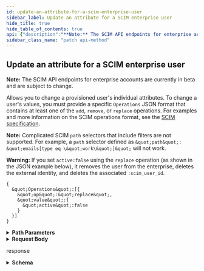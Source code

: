 ```yaml
---
id: update-an-attribute-for-a-scim-enterprise-user
sidebar_label: Update an attribute for a SCIM enterprise user
hide_title: true
hide_table_of_contents: true
api: {"description":"**Note:** The SCIM API endpoints for enterprise accounts are currently in beta and are subject to change.\n\nAllows you to change a provisioned user's individual attributes. To change a user's values, you must provide a specific `Operations` JSON format that contains at least one of the `add`, `remove`, or `replace` operations. For examples and more information on the SCIM operations format, see the [SCIM specification](https://tools.ietf.org/html/rfc7644#section-3.5.2).\n\n**Note:** Complicated SCIM `path` selectors that include filters are not supported. For example, a `path` selector defined as `\"path\": \"emails[type eq \\\"work\\\"]\"` will not work.\n\n**Warning:** If you set `active:false` using the `replace` operation (as shown in the JSON example below), it removes the user from the enterprise, deletes the external identity, and deletes the associated `:scim_user_id`.\n\n```\n{\n  \"Operations\":[{\n    \"op\":\"replace\",\n    \"value\":{\n      \"active\":false\n    }\n  }]\n}\n```","externalDocs":{"description":"API method documentation","url":"https://docs.github.com/rest/reference/enterprise-admin#update-an-attribute-for-a-scim-enterprise-user"},"operationId":"enterprise-admin/update-attribute-for-enterprise-user","parameters":[{"description":"The slug version of the enterprise name. You can also substitute this value with the enterprise id.","in":"path","name":"enterprise","required":true,"schema":{"type":"string"}},{"description":"scim_user_id parameter","in":"path","name":"scim_user_id","required":true,"schema":{"type":"string"}}],"requestBody":{"content":{"application/json":{"example":{"Operations":[{"op":"add","path":"emails","value":[{"type":"home","value":"monalisa@octocat.github.com"}]},{"op":"replace","path":"name.givenName","value":"Monalisa"}],"schemas":["urn:ietf:params:scim:api:messages:2.0:PatchOp"]},"schema":{"properties":{"Operations":{"description":"Array of [SCIM operations](https://tools.ietf.org/html/rfc7644#section-3.5.2).","items":{"type":"object"},"type":"array"},"schemas":{"description":"The SCIM schema URIs.","items":{"type":"string"},"type":"array"}},"required":["schemas","Operations"],"type":"object"}}}},"responses":{"200":{"content":{"application/json":{"examples":{"default":{"value":{"active":true,"emails":[{"primary":true,"type":"work","value":"mona.octocat@okta.example.com"},{"type":"home","value":"monalisa@octocat.github.com"}],"externalId":"00dowz5dr9oSfDFRA0h7","groups":[{"value":"468dd3fa-a1d6-11ea-9031-15a1f0d7811d"}],"id":"92b58aaa-a1d6-11ea-8227-b9ce9e023ccc","meta":{"created":"2017-03-09T21:11:13.000Z","lastModified":"2017-03-09T21:11:13.000Z","location":"https://api.github.com/scim/v2/enterprises/octo-corp/Users/92b58aaa-a1d6-11ea-8227-b9ce9e023ccc","resourceType":"User"},"name":{"familyName":"Octocat","givenName":"Monalisa"},"schemas":["urn:ietf:params:scim:schemas:core:2.0:User"],"userName":"mona.octocat@okta.example.com"}}},"schema":{"properties":{"active":{"type":"boolean"},"emails":{"items":{"properties":{"primary":{"type":"boolean"},"type":{"type":"string"},"value":{"type":"string"}},"type":"object"},"type":"array"},"externalId":{"type":"string"},"groups":{"items":{"properties":{"value":{"type":"string"}},"type":"object"},"type":"array"},"id":{"type":"string"},"meta":{"properties":{"created":{"type":"string"},"lastModified":{"type":"string"},"location":{"type":"string"},"resourceType":{"type":"string"}},"type":"object"},"name":{"properties":{"familyName":{"type":"string"},"givenName":{"type":"string"}},"type":"object"},"schemas":{"items":{"type":"string"},"type":"array"},"userName":{"type":"string"}},"required":["schemas","id"],"type":"object"}}},"description":"response"}},"tags":["enterprise-admin"],"x-github":{"category":"enterprise-admin","enabledForGitHubApps":true,"githubCloudOnly":true,"previews":[],"subcategory":"scim"},"method":"patch","path":"/scim/v2/enterprises/{enterprise}/Users/{scim_user_id}","servers":[{"url":"https://api.github.com"}],"jsonRequestBodyExample":{"Operations":[{}],"schemas":["string"]},"info":{"contact":{"name":"Support","url":"https://support.github.com/contact"},"description":"GitHub's v3 REST API.","license":{"name":"MIT","url":"https://spdx.org/licenses/MIT"},"termsOfService":"https://docs.github.com/articles/github-terms-of-service","title":"GitHub v3 REST API","version":"1.1.4","x-apisguru-categories":["collaboration","developer_tools"],"x-logo":{"url":"https://twitter.com/github/profile_image?size=original"},"x-origin":[{"format":"openapi","url":"https://raw.githubusercontent.com/github/rest-api-description/main/descriptions/api.github.com/api.github.com.json","version":"3.0"}],"x-providerName":"github.com"},"postman":{"name":"Update an attribute for a SCIM enterprise user","description":{"content":"**Note:** The SCIM API endpoints for enterprise accounts are currently in beta and are subject to change.\n\nAllows you to change a provisioned user's individual attributes. To change a user's values, you must provide a specific `Operations` JSON format that contains at least one of the `add`, `remove`, or `replace` operations. For examples and more information on the SCIM operations format, see the [SCIM specification](https://tools.ietf.org/html/rfc7644#section-3.5.2).\n\n**Note:** Complicated SCIM `path` selectors that include filters are not supported. For example, a `path` selector defined as `\"path\": \"emails[type eq \\\"work\\\"]\"` will not work.\n\n**Warning:** If you set `active:false` using the `replace` operation (as shown in the JSON example below), it removes the user from the enterprise, deletes the external identity, and deletes the associated `:scim_user_id`.\n\n```\n{\n  \"Operations\":[{\n    \"op\":\"replace\",\n    \"value\":{\n      \"active\":false\n    }\n  }]\n}\n```","type":"text/plain"},"url":{"path":["scim","v2","enterprises",":enterprise","Users",":scim_user_id"],"host":["{{baseUrl}}"],"query":[],"variable":[{"disabled":false,"description":{"content":"(Required) The slug version of the enterprise name. You can also substitute this value with the enterprise id.","type":"text/plain"},"type":"any","value":"","key":"enterprise"},{"disabled":false,"description":{"content":"(Required) scim_user_id parameter","type":"text/plain"},"type":"any","value":"","key":"scim_user_id"}]},"header":[{"key":"Content-Type","value":"application/json"},{"key":"Accept","value":"application/json"}],"method":"PATCH","body":{"mode":"raw","raw":"\"\"","options":{"raw":{"language":"json"}}}}}
sidebar_class_name: "patch api-method"
---
```



## Update an attribute for a SCIM enterprise user



**Note:** The SCIM API endpoints for enterprise accounts are currently in beta and are subject to change.

Allows you to change a provisioned user&#39;s individual attributes. To change a user&#39;s values, you must provide a specific `Operations` JSON format that contains at least one of the `add`, `remove`, or `replace` operations. For examples and more information on the SCIM operations format, see the [SCIM specification](https://tools.ietf.org/html/rfc7644#section-3.5.2).

**Note:** Complicated SCIM `path` selectors that include filters are not supported. For example, a `path` selector defined as `&quot;path&quot;: &quot;emails[type eq \&quot;work\&quot;]&quot;` will not work.

**Warning:** If you set `active:false` using the `replace` operation (as shown in the JSON example below), it removes the user from the enterprise, deletes the external identity, and deletes the associated `:scim_user_id`.

```
{
  &quot;Operations&quot;:[{
    &quot;op&quot;:&quot;replace&quot;,
    &quot;value&quot;:{
      &quot;active&quot;:false
    }
  }]
}
```

<details style={{"marginBottom":"1rem"}}><summary style={{}}><strong>Path Parameters</strong></summary><div><ul><ParamsItem className={"paramsItem"} param={{"description":"The slug version of the enterprise name. You can also substitute this value with the enterprise id.","in":"path","name":"enterprise","required":true,"schema":{"type":"string"}}}></ParamsItem><ParamsItem className={"paramsItem"} param={{"description":"scim_user_id parameter","in":"path","name":"scim_user_id","required":true,"schema":{"type":"string"}}}></ParamsItem></ul></div></details><details style={{}}><summary style={{"textAlign":"left"}}><strong>Request Body</strong></summary><div style={{"textAlign":"left","marginLeft":"1rem"}}></div><ul style={{"marginLeft":"1rem"}}><SchemaItem collapsible={true} className={"schemaItem"}><details style={{}}><summary style={{}}><strong>Operations</strong><span style={{"opacity":"0.6"}}> object[]</span><strong style={{"fontSize":"var(--ifm-code-font-size)","color":"var(--openapi-required)"}}> required</strong></summary><div style={{"marginLeft":"1rem"}}><div style={{"marginTop":".5rem","marginBottom":".5rem"}}>

Array of [SCIM operations](https://tools.ietf.org/html/rfc7644#section-3.5.2).

</div></div></details></SchemaItem><SchemaItem collapsible={false} name={"schemas"} required={true} schemaDescription={"The SCIM schema URIs."} schemaName={"string[]"} qualifierMessage={undefined}></SchemaItem></ul></details><div><ApiTabs><TabItem label={"200"} value={"200"}><div>

response

</div><div><details style={{}}><summary style={{"textAlign":"left"}}><strong>Schema</strong></summary><div style={{"textAlign":"left","marginLeft":"1rem"}}></div><ul style={{"marginLeft":"1rem"}}><SchemaItem collapsible={false} name={"active"} required={false} schemaDescription={undefined} schemaName={"boolean"} qualifierMessage={undefined}></SchemaItem><SchemaItem collapsible={true} className={"schemaItem"}><details style={{}}><summary style={{}}><strong>emails</strong><span style={{"opacity":"0.6"}}> object[]</span></summary><div style={{"marginLeft":"1rem"}}><ul><SchemaItem collapsible={false} name={"primary"} required={false} schemaDescription={undefined} schemaName={"boolean"} qualifierMessage={undefined}></SchemaItem><SchemaItem collapsible={false} name={"type"} required={false} schemaDescription={undefined} schemaName={"string"} qualifierMessage={undefined}></SchemaItem><SchemaItem collapsible={false} name={"value"} required={false} schemaDescription={undefined} schemaName={"string"} qualifierMessage={undefined}></SchemaItem></ul></div></details></SchemaItem><SchemaItem collapsible={false} name={"externalId"} required={false} schemaDescription={undefined} schemaName={"string"} qualifierMessage={undefined}></SchemaItem><SchemaItem collapsible={true} className={"schemaItem"}><details style={{}}><summary style={{}}><strong>groups</strong><span style={{"opacity":"0.6"}}> object[]</span></summary><div style={{"marginLeft":"1rem"}}><ul><SchemaItem collapsible={false} name={"value"} required={false} schemaDescription={undefined} schemaName={"string"} qualifierMessage={undefined}></SchemaItem></ul></div></details></SchemaItem><SchemaItem collapsible={false} name={"id"} required={true} schemaDescription={undefined} schemaName={"string"} qualifierMessage={undefined}></SchemaItem><SchemaItem collapsible={true} className={"schemaItem"}><details style={{}}><summary style={{}}><strong>meta</strong><span style={{"opacity":"0.6"}}> object</span></summary><div style={{"marginLeft":"1rem"}}><ul><SchemaItem collapsible={false} name={"created"} required={false} schemaDescription={undefined} schemaName={"string"} qualifierMessage={undefined}></SchemaItem><SchemaItem collapsible={false} name={"lastModified"} required={false} schemaDescription={undefined} schemaName={"string"} qualifierMessage={undefined}></SchemaItem><SchemaItem collapsible={false} name={"location"} required={false} schemaDescription={undefined} schemaName={"string"} qualifierMessage={undefined}></SchemaItem><SchemaItem collapsible={false} name={"resourceType"} required={false} schemaDescription={undefined} schemaName={"string"} qualifierMessage={undefined}></SchemaItem></ul></div></details></SchemaItem><SchemaItem collapsible={true} className={"schemaItem"}><details style={{}}><summary style={{}}><strong>name</strong><span style={{"opacity":"0.6"}}> object</span></summary><div style={{"marginLeft":"1rem"}}><ul><SchemaItem collapsible={false} name={"familyName"} required={false} schemaDescription={undefined} schemaName={"string"} qualifierMessage={undefined}></SchemaItem><SchemaItem collapsible={false} name={"givenName"} required={false} schemaDescription={undefined} schemaName={"string"} qualifierMessage={undefined}></SchemaItem></ul></div></details></SchemaItem><SchemaItem collapsible={false} name={"schemas"} required={true} schemaDescription={undefined} schemaName={"string[]"} qualifierMessage={undefined}></SchemaItem><SchemaItem collapsible={false} name={"userName"} required={false} schemaDescription={undefined} schemaName={"string"} qualifierMessage={undefined}></SchemaItem></ul></details></div></TabItem></ApiTabs></div>
      